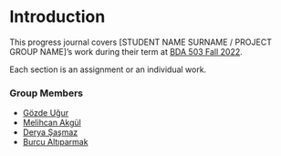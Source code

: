 
# Introduction 


<!-- DO NOT TOUCH THIS PART EXCEPT FILLING YOUR OR YOUR GROUP's NAME -->

This progress journal covers [STUDENT NAME SURNAME / PROJECT GROUP NAME]'s work during their term at [BDA 503 Fall 2022](https://mef-bda503.github.io/fall23/).

Each section is an assignment or an individual work.

<!-- IF THIS IS A GROUP UNCOMMENT BELOW -->

### Group Members {-}

+   [Gözde Uğur](https://pjournal.github.io/mef07-GozdeUgurK/)
+   [Melihcan Akgül](https://pjournal.github.io/mef07-meakgul/)
+   [Derya Şaşmaz](https://pjournal.github.io/mef07-sasmazd/)
+   [Burcu Altıparmak](https://pjournal.github.io/mef07-BurcuAltiparmak/)

